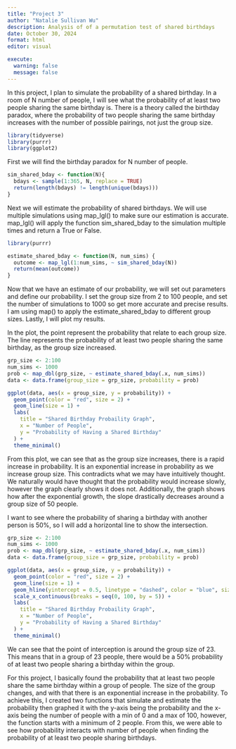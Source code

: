 ```yaml
---
title: "Project 3"
author: "Natalie Sullivan Wu"
description: Analysis of of a permutation test of shared birthdays
date: October 30, 2024
format: html
editor: visual

execute: 
  warning: false
  message: false
---
```


In this project, I plan to simulate the probability of a shared birthday. In a room of N number of people, I will see what the probability of at least two people sharing the same birthday is. There is a theory called the birthday paradox, where the probability of two people sharing the same birthday increases with the number of possible pairings, not just the group size.

```r
library(tidyverse)
library(purrr)
library(ggplot2)
```

First we will find the birthday paradox for N number of people.

```r
sim_shared_bday <- function(N){
  bdays <- sample(1:365, N, replace = TRUE)
  return(length(bdays) != length(unique(bdays)))
}
```

Next we will estimate the probability of shared birthdays. We will use multiple simulations using map_lgl() to make sure our estimation is accurate. map_lgl() will apply the function sim_shared_bday to the simulation multiple times and return a True or False.

```r
library(purrr)

estimate_shared_bday <- function(N, num_sims) {
  outcome <- map_lgl(1:num_sims, ~ sim_shared_bday(N))
  return(mean(outcome))
}
```

Now that we have an estimate of our probability, we will set out parameters and define our probability. I set the group size from 2 to 100 people, and set the number of simulations to 1000 so get more accurate and precise results. I am using map() to apply the estimate_shared_bday to different group sizes. Lastly, I will plot my results.

In the plot, the point represent the probability that relate to each group size. The line represents the probability of at least two people sharing the same birthday, as the group size increased.

```r
grp_size <- 2:100
num_sims <- 1000 
prob <- map_dbl(grp_size, ~ estimate_shared_bday(.x, num_sims))
data <- data.frame(group_size = grp_size, probability = prob)

ggplot(data, aes(x = group_size, y = probability)) + 
  geom_point(color = "red", size = 2) + 
  geom_line(size = 1) + 
  labs(
    title = "Shared Birthday Probaility Graph",
    x = "Number of People",
    y = "Probability of Having a Shared Birthday"
  ) + 
  theme_minimal()
```

From this plot, we can see that as the group size increases, there is a rapid increase in probability. It is an exponential increase in probability as we increase group size. This contradicts what we may have intuitively thought. We naturally would have thought that the probability would increase slowly, however the graph clearly shows it does not. Additionally, the graph shows how after the exponential growth, the slope drastically decreases around a group size of 50 people.

I want to see where the probability of sharing a birthday with another person is 50%, so I will add a horizontal line to show the intersection.

```r
grp_size <- 2:100
num_sims <- 1000 
prob <- map_dbl(grp_size, ~ estimate_shared_bday(.x, num_sims))
data <- data.frame(group_size = grp_size, probability = prob)

ggplot(data, aes(x = group_size, y = probability)) + 
  geom_point(color = "red", size = 2) + 
  geom_line(size = 1) + 
  geom_hline(yintercept = 0.5, linetype = "dashed", color = "blue", size = 1) + 
  scale_x_continuous(breaks = seq(0, 100, by = 5)) + 
  labs(
    title = "Shared Birthday Probaility Graph",
    x = "Number of People",
    y = "Probability of Having a Shared Birthday"
  ) + 
  theme_minimal()
```

We can see that the point of interception is around the group size of 23. This means that in a group of 23 people, there would be a 50% probability of at least two people sharing a birthday within the group.

For this project, I basically found the probability that at least two people share the same birthday within a group of people. The size of the group changes, and with that there is an exponential increase in the probability. To achieve this, I created two functions that simulate and estimate the probability then graphed it with the y-axis being the probability and the x-axis being the number of people with a min of 0 and a max of 100, however, the function starts with a minimum of 2 people. From this, we were able to see how probability interacts with number of people when finding the probability of at least two people sharing birthdays.
